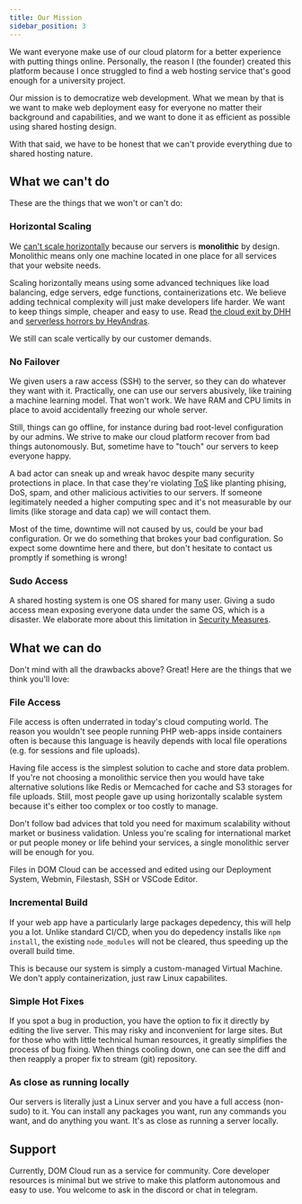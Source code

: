 ```yaml
---
title: Our Mission
sidebar_position: 3
---
```


We want everyone make use of our cloud platorm for a better experience with putting things online. Personally, the reason I (the founder) created this platform because I once struggled to find a web hosting service that's good enough for a university project.

Our mission is to democratize web development. What we mean by that is we want to make web deployment easy for everyone no matter their background and capabilities, and we want to done it as efficient as possible using shared hosting design.

With that said, we have to be honest that we can't provide everything due to shared hosting nature.

## What we can't do

These are the things that we won't or can't do:

### Horizontal Scaling

We [can't scale horizontally](https://www.mongodb.com/basics/horizontal-vs-vertical-scaling#what-is-horizontal-scaling) because our servers is **monolithic** by design. Monolithic means only one machine located in one place for all services that your website needs.

Scaling horizontally means using some advanced techniques like load balancing, edge servers, edge functions, containerizations etc. We believe adding technical complexity will just make developers life harder. We want to keep things simple, cheaper and easy to use. Read [the cloud exit by DHH](https://world.hey.com/dhh/the-big-cloud-exit-faq-20274010) and [serverless horrors by HeyAndras](https://serverlesshorrors.com/).

We still can scale vertically by our customer demands.

### No Failover

We given users a raw access (SSH) to the server, so they can do whatever they want with it. Practically, one can use our servers abusively, like training a machine learning model. That won't work. We have RAM and CPU limits in place to avoid accidentally freezing our whole server.

Still, things can go offline, for instance during bad root-level configuration by our admins. We strive to make our cloud platform recover from bad things autonomously. But, sometime have to "touch" our servers to keep everyone happy.

A bad actor can sneak up and wreak havoc despite many security protections in place. In that case they're violating [ToS](/service) like planting phising, DoS, spam, and other malicious activities to our servers. If someone legitimately needed a higher computing spec and it's not measurable by our limits (like storage and data cap) we will contact them.

Most of the time, downtime will not caused by us, could be your bad configuration. Or we do something that brokes your bad configuration. So expect some downtime here and there, but don't hesitate to contact us promptly if something is wrong!

### Sudo Access

A shared hosting system is one OS shared for many user. Giving a sudo access mean exposing everyone data under the same OS, which is a disaster. We elaborate more about this limitation in [Security Measures](./security.mdx).

## What we can do

Don't mind with all the drawbacks above? Great! Here are the things that we think you'll love:

### File Access

File access is often underrated in today's cloud computing world. The reason you wouldn't see people running PHP web-apps inside containers often is because this language is heavily depends with local file operations (e.g. for sessions and file uploads). 

Having file access is the simplest solution to cache and store data problem. If you're not choosing a monolithic service then you would have take alternative solutions like Redis or Memcached for cache and S3 storages for file uploads. Still, most people gave up using horizontally scalable system because it's either too complex or too costly to manage. 

Don't follow bad advices that told you need for maximum scalability without market or business validation. Unless you're scaling for international market or put people money or life behind your services, a single monolithic server will be enough for you.

Files in DOM Cloud can be accessed and edited using our Deployment System, Webmin, Filestash, SSH or VSCode Editor.

### Incremental Build

If your web app have a particularly large packages depedency, this will help you a lot. Unlike standard CI/CD, when you do depedency installs like `npm install`, the existing `node_modules` will not be cleared, thus speeding up the overall build time.

This is because our system is simply a custom-managed Virtual Machine. We don't apply containerization, just raw Linux capabilites.

### Simple Hot Fixes

If you spot a bug in production, you have the option to fix it directly by editing the live server. This may risky and inconvenient for large sites. But for those who with little technical human resources, it greatly simplifies the process of bug fixing. When things cooling down, one can see the diff and then reapply a proper fix to stream (git) repository.

### As close as running locally

Our servers is literally just a Linux server and you have a full access (non-sudo) to it. You can install any packages you want, run any commands you want, and do anything you want. It's as close as running a server locally.

## Support

Currently, DOM Cloud run as a service for community. Core developer resources is minimal but we strive to make this platform autonomous and easy to use. You welcome to ask in the discord or chat in telegram.
